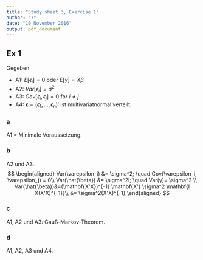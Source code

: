 ```yaml
---
title: "Study sheet 3, Exercise 1"
author: "?"
date: "10 November 2016"
output: pdf_document
---
```


## Ex 1

Gegeben

- A1: $E[\epsilon_i] = 0$ oder $E[y] = X\beta$
- A2: $Var[\epsilon_i] = \sigma^2$ 
- A3: $Cov[\epsilon_i, \epsilon_j] = 0$ for $i \ne j$
- A4: $\mathbf{\epsilon} = (\epsilon_1, \dots, \epsilon_n)'$ ist multivariatnormal verteilt.

### a  
A1 = Minimale Voraussetzung.

### b
A2 und A3.
$$
\begin{aligned}
Var(\varepsilon_i)  &= \sigma^2; \quad Cov(\varepsilon_i, \varepsilon_j) = 0\\
Var(\hat{\beta}) &= \sigma^2I; \quad Var(y)= \sigma^2 \\
Var(\hat{\beta})&=(\mathbf{X'X})^{-1} \mathbf{X'} \sigma^2 \mathbf{I X(X'X)^{-1}}\\
 &= \sigma^2(X'X)^{-1}
\end{aligned}
$$


### c
A1, A2 und A3: Gauß-Markov-Theorem.

### d
A1, A2, A3 und A4.
